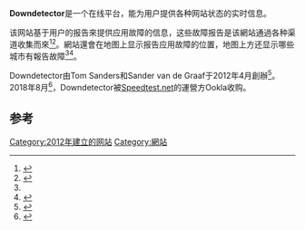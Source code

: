 {{Infobox website
| name           = DownDetector
| logo           = File:Downdetector.svg
| owner          = [[Ookla|Ookla]]<ref name="atlantic">{{Cite web |last=Tiffany |first=Kaitlyn |date=February 25, 2020 |title=Where Everyone Goes When the Internet Breaks |url=https://www.theatlantic.com/technology/archive/2020/02/downdetector-websites-crash-ookla-outages-reddit/607048/ |access-date=October 28, 2020 |website=[[大西洋_(雜誌)|大西洋 (雜誌)]] |archive-date=2021-03-03 |archive-url=https://web.archive.org/web/20210303161959/https://www.theatlantic.com/technology/archive/2020/02/downdetector-websites-crash-ookla-outages-reddit/607048/ |dead-url=no }}</ref>
| url            = {{URL|downdetector.com}}
| launch_date    = {{Start date and age|2012|04}}<ref name="status overview">{{Cite web |title=Status overview |url=https://downdetector.com/ |access-date=October 28, 2020 |website=DownDetector |archive-date=2021-10-06 |archive-url=https://web.archive.org/web/20211006122702/https://downdetector.com/ |dead-url=yes }}</ref>
| current_status = Online
| background     = <!-- for collapsetext heading; default grey (gainsboro) -->
}}'''Downdetector'''是一个在线平台，能为用户提供各种网站状态的实时信息。

该网站基于用户的报告來提供应用故障的信息，这些故障报告是该網站通過各种渠道收集而來<ref name="computerworld">{{Cite web|title=Downdetector.com scours Twittersphere to detect service outages faster|url=https://www.computerworld.com/article/2497125/downdetector-com-scours-twittersphere-to-detect-service-outages-faster.html|accessdate=October 28, 2020|author=Miners|date=May 7, 2013|first=Zach|work=[[Computerworld|Computerworld]]|archive-date=2020-10-31|archive-url=https://web.archive.org/web/20201031081527/https://www.computerworld.com/article/2497125/downdetector-com-scours-twittersphere-to-detect-service-outages-faster.html|dead-url=no}}</ref><ref>{{Cite web|title=Twitter Down: Users complain that service is suffering outage|url=https://www.independent.co.uk/life-style/gadgets-and-tech/twitter-down-outage-social-media-b1057468.html|accessdate=October 28, 2020|date=October 15, 2020|work=[[獨立報|獨立報]]|archive-date=2021-03-01|archive-url=https://web.archive.org/web/20210301105348/https://www.independent.co.uk/life-style/gadgets-and-tech/twitter-down-outage-social-media-b1057468.html|dead-url=no}}</ref>。網站還會在地图上显示报告应用故障的位置，地图上方还显示哪些城市有報告故障<ref name="status overview" /><ref>{{Cite web |date=October 15, 2020 |title=Twitter Down: Users complain that service is suffering outage |url=https://www.independent.co.uk/life-style/gadgets-and-tech/twitter-down-outage-social-media-b1057468.html |access-date=October 28, 2020 |website=[[The_Independent|The Independent]] |archive-date=2021-03-01 |archive-url=https://web.archive.org/web/20210301105348/https://www.independent.co.uk/life-style/gadgets-and-tech/twitter-down-outage-social-media-b1057468.html |dead-url=no }}</ref>。

Downdetector由Tom Sanders和Sander van de Graaf于2012年4月創辦<ref name="computerworld">{{Cite web|title=Downdetector.com scours Twittersphere to detect service outages faster|url=https://www.computerworld.com/article/2497125/downdetector-com-scours-twittersphere-to-detect-service-outages-faster.html|accessdate=October 28, 2020|author=Miners|date=May 7, 2013|first=Zach|work=[[Computerworld|Computerworld]]}}</ref>。2018年8月<ref>{{Cite web|title=Downdetector is now part of Ookla|url=https://www.speedtest.net/insights/blog/downdetector-announcement/|accessdate=October 28, 2020|date=August 13, 2018|work=[[Speedtest.net|Speedtest.net]]|archive-date=2020-11-09|archive-url=https://web.archive.org/web/20201109070852/https://www.speedtest.net/insights/blog/downdetector-announcement/|dead-url=no}}</ref>，Downdetector被[[Speedtest.net|Speedtest.net]]的運營方Ookla收购。

== 参考 ==
{{Reflist}}

[[Category:2012年建立的网站|Category:2012年建立的网站]]
[[Category:網站|Category:網站]]